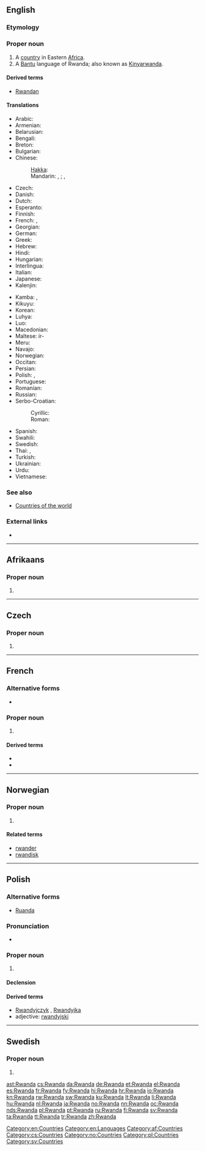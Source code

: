 {{also|rwanda}}
==English==
{{wikipedia}}

===Etymology===
{{etyl|rw}} {{term|rwanda||domain, literally area occupied by a swarm|lang=rw}}

===Proper noun===
{{en-proper noun}}

# A [[country]] in Eastern [[Africa]].
# A [[Bantu]] language of Rwanda; also known as [[Kinyarwanda]].

====Derived terms====
* [[Rwandan]]

====Translations====
{{trans-top|Rwandese Republic}}
* Arabic: {{t-|ar|رواندا|f|tr=ruwaanda}}
* Armenian: {{t-|hy|Ռուանդա|tr=Ṙuanda}}
* Belarusian: {{t-|be|Руанда|f|tr=Ruánda}}
* Bengali: {{t-|bn|রুয়ান্ডা}}
* Breton: {{t-|br|Rwanda}}
* Bulgarian: {{t-|bg|Руанда|f|tr=Ruánda}}
* Chinese:
*: [[Hakka]]: {{tø|hak|盧旺達}}
*: Mandarin: {{t-|cmn|盧旺達|sc=Hani}}, {{t-|cmn|卢旺达|tr=Lúwàngdá|sc=Hani}}; {{qualifier|Taiwan}} {{t|cmn|盧安達|sc=Hani}}, {{t|cmn|卢安达|tr=Lú'āndá|sc=Hani}}
* Czech: {{t+|cs|Rwanda|f}}
* Danish: {{t+|da|Rwanda}}
* Dutch: {{t+|nl|Rwanda}}
* Esperanto: {{t-|eo|Ruando}}
* Finnish: {{t+|fi|Ruanda}}
* French: {{t+|fr|Ruanda|m}}, {{t+|fr|Rwanda|m}}
* Georgian: {{t-|ka|რუანდა|sc=Geor}}
* German: {{t+|de|Ruanda|n}}
* Greek: {{t-|el|Ρουάντα|f|tr=Rouánda}}
* Hebrew: {{t-|he|רואנדה}}
* Hindi: {{t-|hi|रवांडा|tr=ravāṇḍā}}
* Hungarian: {{t+|hu|Ruanda}}
* Interlingua: {{t-|ia|Rwanda}}
* Italian: {{t-|it|Ruanda}}
* Japanese: {{t+|ja|ルワンダ|tr=Ruwanda}}
* Kalenjin: {{tø|kln|Rwanda}}
{{trans-mid}}
* Kamba: {{tø|kam|Rwanda}}, {{tø|kam|Rwanda}}
* Kikuyu: {{tø|ki|Rwanda}}
* Korean: {{t+|ko|르완다|tr=Reuwanda|sc=Hang}}
* Luhya: {{tø|luy|Rwanda}}
* Luo: {{tø|luo|Rwanda}}
* Macedonian: {{t+|mk|Руанда|f|tr=Ruánda}}
* Maltese: ir-{{t-|mt|Ruanda}}
* Meru: {{tø|mer|Rwanda}}
* Navajo: {{tø|nv|Wánda Dineʼé bikéyah}}
* Norwegian: {{t+|no|Rwanda}}
* Occitan: {{t+|oc|Rwanda|m}}
* Persian: {{t-|fa|رواندا}}
* Polish: {{t+|pl|Ruanda}}, {{t+|pl|Rwanda}}
* Portuguese: {{t+|pt|Ruanda}}
* Romanian: {{t-|ro|Ruanda|f}}
* Russian: {{t+|ru|Руанда|f|tr=Ruánda}}
* Serbo-Croatian:
*: Cyrillic: {{t-|sh|Руанда|f}}
*: Roman: {{t-|sh|Ruanda|f}}
* Spanish: {{t+|es|Ruanda|f}}
* Swahili: {{t+|sw|Rwanda}}
* Swedish: {{t+|sv|Rwanda}}
* Thai: {{t-|th|ประเทศรวันดา|tr=bpràtêt ráwandaa}}, {{t+|th|รวันดา|tr=ráwandaa}}
* Turkish: {{t+|tr|Ruanda}}
* Ukrainian: {{t+|uk|Руанда|f|tr=Ruánda}}
* Urdu: {{t-|ur|روانڈا}}
* Vietnamese: {{t-|vi|Rwanda}}
{{trans-bottom}}

===See also===
* [[Appendix:Countries of the world|Countries of the world]]

===External links===
* {{ethnologue|code=kin}}

[[Category:en:Countries]]
[[Category:en:Languages]]

----
==Afrikaans==

===Proper noun===
{{head|af|proper noun}}

# {{l|en|Rwanda}}

[[Category:af:Countries]]
----


==Czech==

===Proper noun===
{{cs-proper noun|g=f}}

# {{l|en|Rwanda}}

[[Category:cs:Countries]]

----

==French==
{{wikipedia|lang=fr}}

===Alternative forms===
* {{l|fr|Ruanda}}

===Proper noun===
{{fr-proper noun|m}}

# {{l|en|Rwanda}}

====Derived terms====
* {{l|fr|rwandais}}
* {{l|fr|Rwandais}}

----

==Norwegian==

===Proper noun===
{{head|no|proper noun}}

# {{l|en|Rwanda}}

====Related terms====
* [[rwander]]
* [[rwandisk]]

[[Category:no:Countries]]

----

==Polish==

===Alternative forms===
* [[Ruanda#Polish|Ruanda]]

===Pronunciation===
* {{IPA|/ruˈanda/|lang=pl}}

===Proper noun===
{{head|pl|proper noun|g=f}}

# {{l|en|Rwanda}} {{gloss|country}}

====Declension====
{{pl-decl-noun-sing
|Rwanda
|Rwandy
|Rwandzie
|Rwandę
|Rwandą
|Rwandzie
|Rwando
}}

====Derived terms====
* [[Rwandyjczyk]] {{m}}, [[Rwandyjka]] {{f}}
* adjective: [[rwandyjski]]

[[Category:pl:Countries]]

----

==Swedish==

===Proper noun===
{{head|sv|proper noun}}

# {{l|en|Rwanda}}

[[Category:sv:Countries]]

[[ast:Rwanda]]
[[cs:Rwanda]]
[[da:Rwanda]]
[[de:Rwanda]]
[[et:Rwanda]]
[[el:Rwanda]]
[[es:Rwanda]]
[[fr:Rwanda]]
[[fy:Rwanda]]
[[hi:Rwanda]]
[[hr:Rwanda]]
[[io:Rwanda]]
[[kn:Rwanda]]
[[rw:Rwanda]]
[[sw:Rwanda]]
[[ku:Rwanda]]
[[lt:Rwanda]]
[[li:Rwanda]]
[[hu:Rwanda]]
[[nl:Rwanda]]
[[ja:Rwanda]]
[[no:Rwanda]]
[[nn:Rwanda]]
[[oc:Rwanda]]
[[nds:Rwanda]]
[[pl:Rwanda]]
[[pt:Rwanda]]
[[ru:Rwanda]]
[[fi:Rwanda]]
[[sv:Rwanda]]
[[ta:Rwanda]]
[[tt:Rwanda]]
[[tr:Rwanda]]
[[zh:Rwanda]]